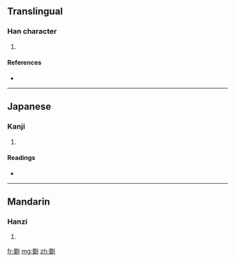 ==Translingual==

===Han character===
{{Han char|rn=18|rad=刀|as=13|sn=15|four=|canj=田戈中弓 (WILN)}}

# {{defn|Han}}

====References====
* {{Han ref|kx=0144.280|dkj=02212|dj=0325.090|hdz=10358.080|uh=5285|ud=21125}}

----

==Japanese==

===Kanji===
{{ja-kanji|grade=|rs=刀13}}

# {{defn|Japanese}}

====Readings====
* {{ja-readings|on=[[たく]] (taku)|kun=}}

----

==Mandarin==

===Hanzi===
{{cmn-hanzi|pin=[[pǐ]] ([[pi3]]), [[zhuò]] ([[zhuo4]])|wg=p'i<sup>3</sup>, cho<sup>4</sup>}}

# {{defn|Mandarin}}

[[fr:劅]]
[[mg:劅]]
[[zh:劅]]